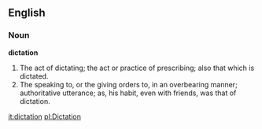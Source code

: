 ==English==
===Noun===
'''dictation'''

#The act of dictating; the act or practice of prescribing; also that which is dictated.
#The speaking to, or the giving orders to, in an overbearing manner; authoritative utterance; as, his habit, even with friends, was that of dictation.

[[it:dictation]]
[[pl:Dictation]]
{{webster}}
